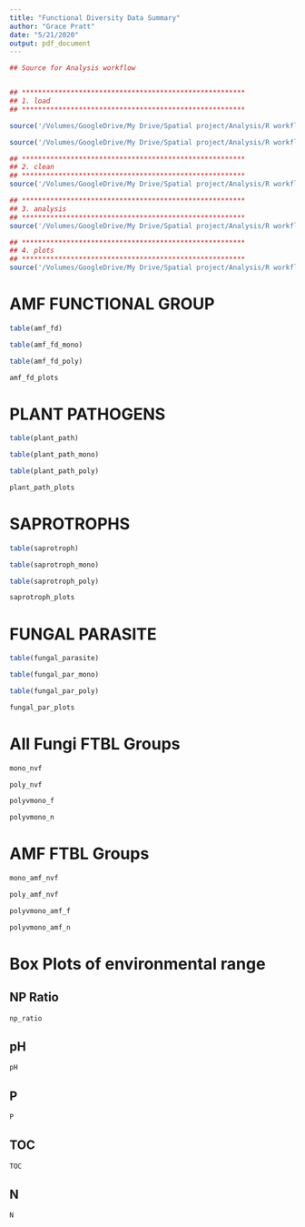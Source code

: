 ```yaml
---
title: "Functional Diversity Data Summary"
author: "Grace Pratt"
date: "5/21/2020"
output: pdf_document
---
```




```r
## Source for Analysis workflow 


## *******************************************************
## 1. load
## *******************************************************

source('/Volumes/GoogleDrive/My Drive/Spatial project/Analysis/R workflow/fungalcommunitycomp/R Scripts/load.R', chdir = TRUE)

source('/Volumes/GoogleDrive/My Drive/Spatial project/Analysis/R workflow/fungalcommunitycomp/R Scripts/functions.R', chdir = TRUE)

## *******************************************************
## 2. clean
## *******************************************************
source('/Volumes/GoogleDrive/My Drive/Spatial project/Analysis/R workflow/fungalcommunitycomp/R Scripts/clean.R', chdir = TRUE)

## *******************************************************
## 3. analysis
## *******************************************************
source('/Volumes/GoogleDrive/My Drive/Spatial project/Analysis/R workflow/fungalcommunitycomp/R Scripts/analysis.R', chdir = TRUE)

## *******************************************************
## 4. plots
## *******************************************************
source('/Volumes/GoogleDrive/My Drive/Spatial project/Analysis/R workflow/fungalcommunitycomp/R Scripts/plots.R', chdir = TRUE)
```


# AMF FUNCTIONAL GROUP

```r
table(amf_fd)

table(amf_fd_mono)

table(amf_fd_poly)
```



```r
amf_fd_plots

```


\pagebreak  

# PLANT PATHOGENS

```r
table(plant_path)

table(plant_path_mono)

table(plant_path_poly)
```


```r
plant_path_plots

```


\pagebreak  

# SAPROTROPHS

```r
table(saprotroph)

table(saprotroph_mono)

table(saprotroph_poly)
```


```r
saprotroph_plots

```


\pagebreak

# FUNGAL PARASITE

```r
table(fungal_parasite)

table(fungal_par_mono)

table(fungal_par_poly)
```


```r
fungal_par_plots

```




\pagebreak

# All Fungi FTBL Groups

```r
mono_nvf

```



```r
poly_nvf

```



```r
polyvmono_f

```



```r
polyvmono_n

```

\pagebreak 

# AMF FTBL Groups

```r
mono_amf_nvf

```



```r
poly_amf_nvf

```



```r
polyvmono_amf_f

```



```r
polyvmono_amf_n

```

# Box Plots of environmental range

## NP Ratio
```r
np_ratio

```


## pH
```r
pH

```


## P

```r
P

```

## TOC

```r
TOC

```


## N 

```r
N

```














